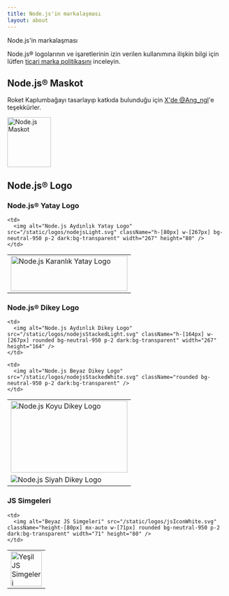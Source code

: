 ```yaml
---
title: Node.js'in markalaşması
layout: about
---
```


Node.js'in markalaşması

Node.js® logolarının ve işaretlerinin izin verilen kullanımına ilişkin bilgi için lütfen [ticari marka politikasını](https://trademark-policy.openjsf.org/) inceleyin.

## Node.js® Maskot

Roket Kaplumbağayı tasarlayıp katkıda bulunduğu için [X'de @Ang\_ngl](https://x.com/Ang_ngl)'e teşekkürler.

<img alt="Node.js Maskot" src="/static/images/node-mascot.svg" className="w-[100px]" width="100" height="114" />

## Node.js® Logo

### Node.js® Yatay Logo

<table>
<tbody>
  <tr>
    <td>
      <img alt="Node.js Karanlık Yatay Logo" src="/static/logos/nodejsDark.svg" className="h-[80px] w-[267px]" width="267" height="80" />
    </td>

    <td>
      <img alt="Node.js Aydınlık Yatay Logo" src="/static/logos/nodejsLight.svg" className="h-[80px] w-[267px] bg-neutral-950 p-2 dark:bg-transparent" width="267" height="80" />
    </td>
  </tr>
</tbody>
</table>

### Node.js® Dikey Logo

<table>
<tbody>
  <tr>
    <td>
      <img alt="Node.js Koyu Dikey Logo" src="/static/logos/nodejsStackedDark.svg" className="h-[164px] w-[267px]" width="267" height="164" />
    </td>

    <td>
      <img alt="Node.js Aydınlık Dikey Logo" src="/static/logos/nodejsStackedLight.svg" className="h-[164px] w-[267px] rounded bg-neutral-950 p-2 dark:bg-transparent" width="267" height="164" />
    </td>
  </tr>

  <tr>
    <td>
      <img alt="Node.js Siyah Dikey Logo" src="/static/logos/nodejsStackedBlack.svg" />
    </td>

    <td>
      <img alt="Node.js Beyaz Dikey Logo" src="/static/logos/nodejsStackedWhite.svg" className="rounded bg-neutral-950 p-2 dark:bg-transparent" />
    </td>
  </tr>
</tbody>
</table>

### JS Simgeleri

<table>
<tbody>
  <tr>
    <td>
      <img alt="Yeşil JS Simgeleri" src="/static/logos/jsIconGreen.svg" className="height-[80px] mx-auto w-[71px]" width="71" height="80" />
    </td>

    <td>
      <img alt="Beyaz JS Simgeleri" src="/static/logos/jsIconWhite.svg" className="height-[80px] mx-auto w-[71px] rounded bg-neutral-950 p-2 dark:bg-transparent" width="71" height="80" />
    </td>
  </tr>
</tbody>
</table>

